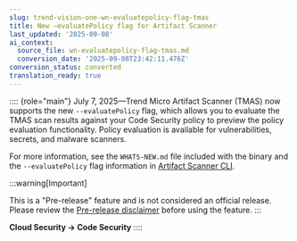 ```yaml
---
slug: trend-vision-one-wn-evaluatepolicy-flag-tmas
title: New –evaluatePolicy flag for Artifact Scanner
last_updated: '2025-09-08'
ai_context:
  source_file: wn-evaluatepolicy-flag-tmas.md
  conversion_date: '2025-09-08T23:42:11.476Z'
conversion_status: converted
translation_ready: true
---
```


:::: {role="main"}
July 7, 2025—Trend Micro Artifact Scanner (TMAS) now supports the new `--evaluatePolicy` flag, which allows you to evaluate the TMAS scan results against your Code Security policy to preview the policy evaluation functionality. Policy evaluation is available for vulnerabilities, secrets, and malware scanners.

For more information, see the `WHATS-NEW.md` file included with the binary and the `--evaluatePolicy` flag information in [Artifact Scanner CLI](https://docs.trendmicro.com/en-us/documentation/article/trend-vision-one-artifact-scanner-cli).

:::warning[Important]

This is a "Pre-release" feature and is not considered an official release. Please review the [Pre-release disclaimer](pre-release-disclaimer.mdx) before using the feature.
:::

**Cloud Security → Code Security**
::::
